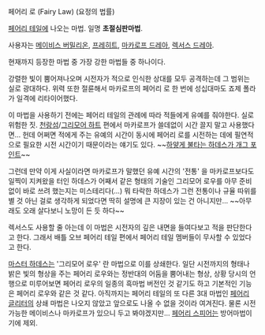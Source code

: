페어리 로 (Fairy Law) (요정의 법률)

[[페어리 테일(만화)|페어리 테일]]에 나오는 마법. 일명 '''초절심판마법'''.

사용자는 [[메이비스 버밀리온]], [[마스터 하데스|프레히트]], [[마카로프 드레아]], [[렉서스 드레아]].

현재까지 등장한 마법 중 가장 강한 마법들 중 하나이다.

강렬한 빛이 뿜어져나오며 시전자가 적으로 인식한 상대를 모두 공격하는데 그 범위는 실로 광대하다. 위력 또한 절륜해서 마카로프의 페어리 로 한 번에 성십대마도 죠제 폴라가 일격에 리타이어했다.

이 마법을 사용하기 전에는 페어리 테일의 관례에 따라 적들에게 유예를 줘야한다. 실로 위험한 짓. [[천랑섬]]/[[그리모어 하트]] 편에서 마카로프가 쓸데없이 시간 끌지 말고 사용했다면... 헌데 어쩌면 적에게 주는 유예의 시간이 동시에 페어리 로를 시전하는 데에 필연적으로 필요한 시전 시간이기 때문이라는 얘기도 있다. ~~[http://good.chuing.net/zboard/zboard.php?id=mfa&page=35&sn1=1&m_id=&divpage=1&sn=off&ss=on&sc=on&select_arrange=headnum&desc=asc&no=555 하얗게 불타는 하데스가 개그 포인트]~~

그런데 만약 이게 사실이라면 마카로프가 말했던 유예 시간의 '전통' 을 마카로프보다도 일찍이 지켜왔을 터인 하데스가 어째서 같은 형태의 기술인 그리모어 로우를 아무 준비 없이 바로 쓰려 했는지는 미스테리다(...) 뭐 타락한 하데스가 그런 전통이나 규율 따위를 별 것 아닌 걸로 생각하게 되었다면 딱히 설명에 큰 지장이 있는 건 아니지만... ~~아무래도 오래 살다보니 노망이 든 듯 하다~~

렉서스도 사용할 줄 아는데 이 마법은 시전자의 깊은 내면을 들여다보고 적을 판단한다고 한다. 그래서 배틀 오브 페어리 테일 편에서 페어리 테일 멤버들이 무사할 수 있었다고 한다.

[[마스터 하데스]]는 '그리모어 로우' 란 마법으로 이를 상쇄한다. 일단 시전까지의 형태나 밝은 빛의 형상을 주는 페어리 로우와는 정반대의 어둠을 뿜어내는 형상, 상황 당시의 언행으로 미루어보면 페어리 로우의 일종의 흑마법 버전인 것 같기도 하고 기본적인 기능은 페어리 로우와 같은 것 같다. 아직까지는 페어리 테일의 또 다른 3대 마법인 [[페어리 글리터]]의 상쇄 마법은 나오지 않았고 앞으로도 나올 수 없을 것이라 여겨진다. 물론 시전 가능한 메이비스나 마카로프가 있으니 두고 봐야겠지만... [[페어리 스피어]]는 방어마법이기에 제외.
